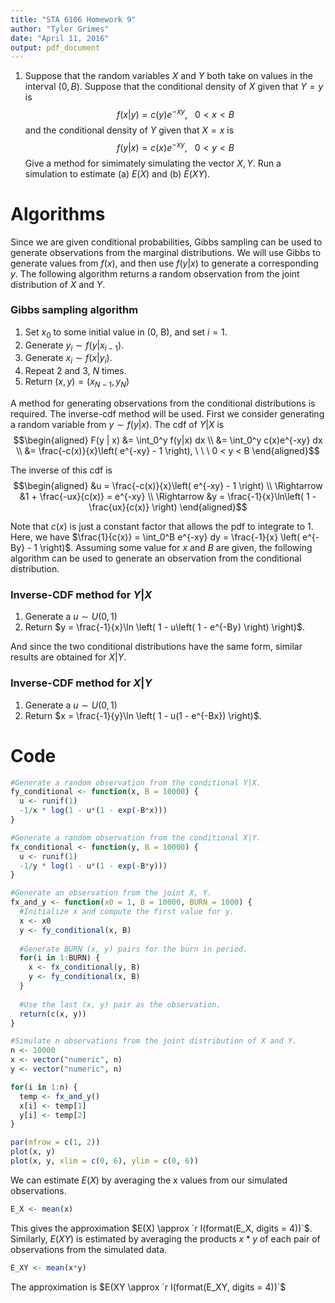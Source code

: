 ```yaml
---
title: "STA 6106 Homework 9"
author: "Tyler Grimes"
date: "April 11, 2016"
output: pdf_document
---
```


1. Suppose that the random variables $X$ and $Y$ both take on values in the interval $(0, B)$. Suppose that the conditional density of $X$ given that $Y = y$ is
$$f(x|y) = c(y)e^{-xy}, \ \ \ 0 < x < B$$
and the conditional density of $Y$ given that $X = x$ is
  $$f(y|x) = c(x)e^{-xy}, \ \ \ 0 < y < B$$
Give a method for simimately simulating the vector $X, Y$. Run a simulation to estimate (a) $E(X)$ and (b) $E(XY)$.  
  
# Algorithms
Since we are given conditional probabilities, Gibbs sampling can be used to generate observations from the marginal distributions. We will use Gibbs to generate values from $f(x)$, and then use $f(y | x)$ to generate a corresponding $y$. The following algorithm returns a random observation from the joint distribution of $X$ and $Y$. 
  
### Gibbs sampling algorithm
1.  Set $x_0$ to some initial value in (0, B), and set $i = 1$.
2.  Generate $y_i \sim f(y|x_{i - 1})$.
3.  Generate $x_i \sim f(x|y_{i})$.
4.  Repeat 2 and 3, $N$ times. 
5.  Return $(x, y) = (x_{N - 1}, y_N)$

A method for generating observations from the conditional distributions is required. The inverse-cdf method will be used. First we consider generating a random variable from $y \sim f(y|x)$. The cdf of $Y|X$ is
$$\begin{aligned}
F(y | x) &= \int_0^y f(y|x) dx \\
&= \int_0^y c(x)e^{-xy} dx \\
&= \frac{-c(x)}{x}\left( e^{-xy} - 1 \right), \ \ \ 0 < y < B
\end{aligned}$$
  
The inverse of this cdf is
$$\begin{aligned}
&u = \frac{-c(x)}{x}\left( e^{-xy} - 1 \right) \\
\Rightarrow &1 + \frac{-ux}{c(x)} = e^{-xy} \\
\Rightarrow &y = \frac{-1}{x}\ln\left( 1 - \frac{ux}{c(x)} \right)
\end{aligned}$$  
  
Note that $c(x)$ is just a constant factor that allows the pdf to integrate to $1$. Here, we have $\frac{1}{c(x)} = \int_0^B e^{-xy} dy = \frac{-1}{x} \left( e^{-By} - 1 \right)$. Assuming some value for $x$ and $B$ are given, the following algorithm can be used to generate an observation from the conditional distribution.  

### Inverse-CDF method for $Y|X$
1.  Generate a $u \sim U(0, 1)$
2.  Return $y = \frac{-1}{x}\ln \left( 1 - u\left( 1 - e^{-By} \right) \right)$.
  
And since the two conditional distributions have the same form, similar results are obtained for $X|Y$.
  
### Inverse-CDF method for $X|Y$
1.  Generate a $u \sim U(0, 1)$
2.  Return $x = \frac{-1}{y}\ln \left( 1 - u(1 - e^{-Bx}) \right)$.  
  
# Code
```r
#Generate a random observation from the conditional Y|X.
fy_conditional <- function(x, B = 10000) {
  u <- runif(1)
  -1/x * log(1 - u*(1 - exp(-B*x)))
}

#Generate a random observation from the conditional X|Y.
fx_conditional <- function(y, B = 10000) {
  u <- runif(1)
  -1/y * log(1 - u*(1 - exp(-B*y)))
}

#Generate an observation from the joint X, Y.
fx_and_y <- function(x0 = 1, B = 10000, BURN = 1000) {
  #Initialize x and compute the first value for y.
  x <- x0
  y <- fy_conditional(x, B)
  
  #Generate BURN (x, y) pairs for the burn in period.
  for(i in 1:BURN) {
    x <- fx_conditional(y, B)
    y <- fy_conditional(x, B)
  }
  
  #Use the last (x, y) pair as the observation.
  return(c(x, y))
}

#Simulate n observations from the joint distribution of X and Y.
n <- 10000
x <- vector("numeric", n)
y <- vector("numeric", n)

for(i in 1:n) {
  temp <- fx_and_y()
  x[i] <- temp[1]
  y[i] <- temp[2]
}

```

```r
par(mfrow = c(1, 2))
plot(x, y)
plot(x, y, xlim = c(0, 6), ylim = c(0, 6))
```

We can estimate $E(X)$ by averaging the x values from our simulated observations.
```r
E_X <- mean(x)
```

This gives the approximation $E(X) \approx `r I(format(E_X, digits = 4))`$. Similarly, $E(XY)$ is estimated by averaging the products $x*y$ of each pair of observations from the simulated data.

```r
E_XY <- mean(x*y)
```

The approximation is $E(XY \approx `r I(format(E_XY, digits = 4))`$